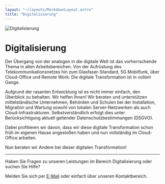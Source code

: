 ```yaml
---
layout: "~/layouts/MarkdownLayout.astro"
title: "Digitalisierung"
---
```



![Digitalisierung](./banner.jpg)

# Digitalisierung

Der Übergang von der analogen in die digitale Welt ist das vorherrschende Thema in allen Arbeitsbereichen. Von der Aufrüstung des Telekommunikationsnetzes hin zum Glasfaser-Standard, 5G Mobilfunk, über Cloud-Office und Remote Work: Die digitale Transformation ist in vollem Gange.

Aufgrund der rasanten Entwicklung ist es nicht immer einfach, den Überblick zu behalten. Wir helfen Ihnen! Wir beraten und unterstützen mittelständische Unternehmen, Behörden und Schulen bei der Installation, Migration und Wartung sowohl von lokalen Server-Netzwerken als auch Cloud-Infrastrukturen. Selbstverständlich erfolgt dies unter Berücksichtigung aktuell geltender Datenschutzbestimmungen (DSGVO).

Dabei profitieren wir davon, dass wir diese digitale Transformation schon früh im eigenen Hause angestoßen haben und nun vollständig im Cloud-Office arbeiten.

Nun beraten wir Andere bei dieser digitalen Transformation!

<ProjectSlider path="digitalisierung/" />

---

Haben Sie Fragen zu unseren Leistungen im Bereich Digitalisierung oder suchen Sie Hilfe?

Melden Sie sich per [E-Mail](mailto:info@lehne-ing.de) oder einfach über unseren Kontaktbereich.
